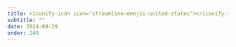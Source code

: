 ```yaml
---
title: <iconify-icon icon="streamline-emojis:united-states"></iconify-icon> USA - Grace Paley
subtitle: ""
date: 2024-09-29
order: 240
---
```


